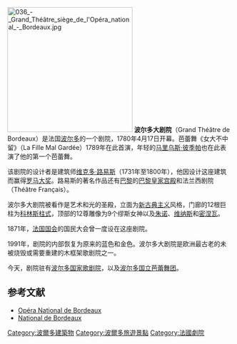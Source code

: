 [[File:036_-_Grand_Théâtre_siège_de_l'Opéra_national_-_Bordeaux.jpg|280px]]
'''波尔多大剧院'''（Grand Théâtre de Bordeaux）是法国[[波尔多|波尔多]]的一个剧院，1780年4月17日开幕。芭蕾舞《女大不中留》（La Fille Mal Gardée）1789年在此首演，年轻的[[马里乌斯·彼季帕|马里乌斯·彼季帕]]也在此表演了他的第一个芭蕾舞。 

该剧院的设计者是建筑师[[维克多·路易斯|维克多·路易斯]]（1731年至1800年），他因设计这座建筑而赢得[[罗马大奖|罗马大奖]]。路易斯的著名作品还有[[巴黎|巴黎]]的[[巴黎皇家宫殿|巴黎皇家宫殿]]和法兰西剧院（Théâtre Français）。

波尔多大剧院被看作是艺术和光的圣殿，立面为[[新古典主义|新古典主义]]风格，门廊的12根巨柱为[[科林斯柱式|科林斯柱式]]，顶部的12尊雕像为9个缪斯女神以及[[朱诺_(神话)|朱诺]]、[[维纳斯|维纳斯]]和[[密涅瓦|密涅瓦]]。

1871年，[[法国国会|法国国会]]的国民大会曾一度设在这座剧院。 

1991年，剧院的内部恢复为原来的蓝色和金色。波尔多大剧院是欧洲最古老的未被烧毁或需要重建的木框架歌剧院之一。

今天，剧院驻有[[波尔多国家歌剧院|波尔多国家歌剧院]]，以及[[波尔多国立芭蕾舞团|波尔多国立芭蕾舞团]]。
== 参考文献 ==
* [http://www.opera-bordeaux.com/ Opéra National de Bordeaux] {{Wayback|url=http://www.opera-bordeaux.com/ |date=20110226222633 }}
* [http://www.opera-bordeaux.com/artistes/ballet.htm.Ballet National de Bordeaux] {{Wayback|url=http://www.opera-bordeaux.com/artistes/ballet.htm.Ballet |date=20210307002100 }}

{{Portal|法国}}

{{coord|44|50|33|N|0|34|25|W|type:landmark_region:FR|display=title}}

[[Category:波爾多建築物|Category:波爾多建築物]]
[[Category:波爾多旅遊景點|Category:波爾多旅遊景點]]
[[Category:法國劇院|Category:法國劇院]]